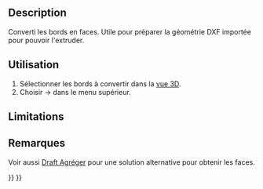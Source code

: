 <languages/>

{{Docnav/fr
|[[OpenSCAD_IncreaseToleranceFeature/fr|Augmenter la tolérance]]
|[[OpenSCAD_ExpandPlacements/fr|Développer les placements]]
|[[OpenSCAD_Workbench/fr|Atelier OpenSCAD]]
|IconL=OpenSCAD_IncreaseToleranceFeature.svg
|IconR=OpenSCAD_ExpandPlacements.svg
|IconC=Workbench_OpenSCAD.svg
}}

{{GuiCommand/fr
|Name=OpenSCAD Edgestofaces
|Name/fr=OpenSCAD Conversion d'arêtes en faces
|MenuLocation=OpenSCAD → Convertir les arêtes en faces‏‎
|Workbenches=[[OpenSCAD_Workbench/fr|OpenSCAD]]
|SeeAlso=[[Draft_Upgrade/fr|Draft Agréger]]
}}

==Description== 

Converti les bords en faces. Utile pour préparer la géométrie DXF importée pour pouvoir l'extruder.

==Utilisation== 

#Sélectionner les bords à convertir dans la [[3D_view/fr|vue 3D]].
#Choisir {{KEY|OpenSCAD}} → {{KEY|[[Image:OpenSCAD_Edgestofaces.svg|32px]] Convertir les arêtes en faces}} dans le menu supérieur.

==Limitations==

==Remarques== 

Voir aussi [[Draft_Upgrade/fr|Draft Agréger]] pour une solution alternative pour obtenir les faces.


{{Docnav/fr
|[[OpenSCAD_IncreaseToleranceFeature/fr|Augmenter la tolérance]]
|[[OpenSCAD_ExpandPlacements/fr|Développer les placements]]
|[[OpenSCAD_Workbench/fr|Atelier OpenSCAD]]
|IconL=OpenSCAD_IncreaseToleranceFeature.svg
|IconR=OpenSCAD_ExpandPlacements.svg
|IconC=Workbench_OpenSCAD.svg
}}

{{OpenSCAD_Tools_navi{{#translation:}}}}
{{Userdocnavi{{#translation:}}}}